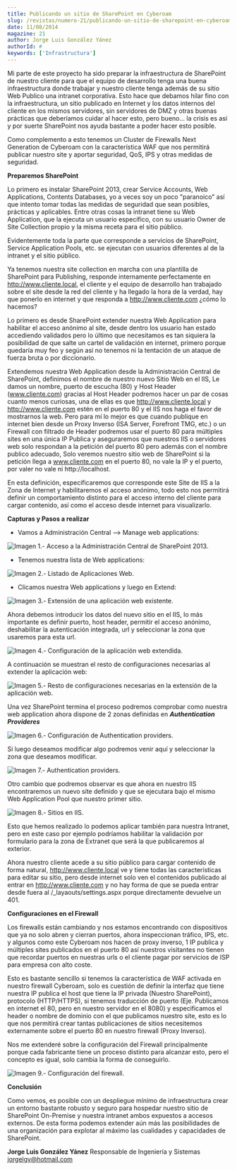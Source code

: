 ```yaml
---
title: Publicando un sitio de SharePoint en Cyberoam
slug: /revistas/numero-21/publicando-un-sitio-de-sharepoint-en-cyberoam
date: 11/08/2014
magazine: 21
author: Jorge Luis González Yánez
authorId: #
keywords: ['Infrastructura']
---
```






​Mi parte de este proyecto ha sido preparar la infraestructura de SharePoint de nuestro cliente para que el equipo de desarrollo tenga una buena infraestructura donde trabajar y nuestro cliente tenga además de su sitio Web Publico una intranet corporativa. Esto hace que debamos hilar fino con la infraestructura, un sitio publicado en Internet y los datos internos del cliente en los mismos servidores, sin servidores de DMZ y otras buenas prácticas que deberíamos cuidar al hacer esto, pero bueno… la crisis es así y por suerte SharePoint nos ayuda bastante a poder hacer esto posible.

Como complemento a esto tenemos un Cluster de Firewalls Next Generation de Cyberoam con la característica WAF que nos permitirá publicar nuestro site y aportar seguridad, QoS, IPS y otras medidas de seguridad.

**Preparemos SharePoint**

Lo primero es instalar SharePoint 2013, crear Service Accounts, Web Applications, Contents Databases, yo a veces soy un poco "paranoico" así que intento tomar todas las medidas de seguridad que sean posibles, prácticas y aplicables. Entre otras cosas la intranet tiene su Web Application, que la ejecuta un usuario específico, con su usuario Owner de Site Collection propio y la misma receta para el sitio público.

Evidentemente toda la parte que corresponde a servicios de SharePoint, Service Application Pools, etc. se ejecutan con usuarios diferentes al de la intranet y el sitio público.

Ya tenemos nuestra site collection en marcha con una plantilla de SharePoint para Publishing, responde internamente perfectamente en http://www.cliente.local, el cliente y el equipo de desarrollo han trabajado sobre el site desde la red del cliente y ha llegado la hora de la verdad, hay que ponerlo en internet y que responda a http://www.cliente.com ¿cómo lo hacemos?

Lo primero es desde SharePoint extender nuestra Web Application para habilitar el acceso anónimo al site, desde dentro los usuario han estado accediendo validados pero lo último que necesitamos es tan siquiera la posibilidad de que salte un cartel de validación en internet, primero porque quedaría muy feo y según así no tenemos ni la tentación de un ataque de fuerza bruta o por diccionario.

Extendemos nuestra Web Application desde la Administración Central de SharePoint, definimos el nombre de nuestro nuevo Sitio Web en el IIS, Le damos un nombre, puerto de escucha (80) y Host Header (www.cliente.com) gracias al Host Header podremos hacer un par de cosas cuanto menos curiosas, una de ellas es que http://www.cliente.local y http://www.cliente.com estén en el puerto 80 y el IIS nos haga el favor de mostrarnos la web. Pero para mí lo mejor es que cuando publique en internet bien desde un Proxy Inverso (ISA Server, Forefront TMG, etc.) o un Firewall con filtrado de Header podremos usar el puerto 80 para múltiples sites en una única IP Publica y aseguraremos que nuestros IIS o servidores web solo respondan a la petición del puerto 80 pero además con el nombre publico adecuado, Solo veremos nuestro sitio web de SharePoint si la petición llega a www.cliente.com en el puerto 80, no vale la IP y el puerto, por valer no vale ni http://localhost.

En esta definición, especificaremos que corresponde este Site de IIS a la Zona de Internet y habilitaremos el acceso anónimo, todo esto nos permitirá definir un comportamiento distinto para el acceso interno del cliente para cargar contenido, así como el acceso desde internet para visualizarlo.

**Capturas y Pasos a realizar**

- Vamos a Administración Central --&gt; Manage web applications:


![Imagen 1.- Acceso a la Administración Central de SharePoint 2013.](../../../images/numero21/publicando-un-sitio-de-sharepoint-en-cyberoam/imagen1.png)

- Tenemos nuestra lista de Web applications:


![Imagen 2.- Listado de Aplicaciones Web.](../../../images/numero21/publicando-un-sitio-de-sharepoint-en-cyberoam/imagen2.png)

- Clicamos nuestra Web applications y luego en Extend:


![Imagen 3.- Extensión de una aplicación web existente.](../../../images/numero21/publicando-un-sitio-de-sharepoint-en-cyberoam/imagen3.png)

Ahora debemos introducir los datos del nuevo sitio en el IIS, lo más importante es definir puerto, host header, permitir el acceso anónimo, deshabilitar la autenticación integrada, url y seleccionar la zona que usaremos para esta url.

![Imagen 4.- Configuración de la aplicación web extendida.](../../../images/numero21/publicando-un-sitio-de-sharepoint-en-cyberoam/imagen4.png)

A continuación se muestran el resto de configuraciones necesarias al extender la aplicación web:

​![Imagen 5.- Resto de configuraciones necesarias en la extensión de la aplicación web.](../../../images/numero21/publicando-un-sitio-de-sharepoint-en-cyberoam/imagen5.png)

Una vez SharePoint termina el proceso podremos comprobar como nuestra web application ahora dispone de 2 zonas definidas en ***Authentication Provideres***

![Imagen 6.- Configuración de Authentication providers.](../../../images/numero21/publicando-un-sitio-de-sharepoint-en-cyberoam/imagen6.png)

Si luego deseamos modificar algo podremos venir aquí y seleccionar la zona que deseamos modificar.

![Imagen 7.- Authentication providers.](../../../images/numero21/publicando-un-sitio-de-sharepoint-en-cyberoam/imagen7.png)

Otro cambio que podremos observar es que ahora en nuestro IIS encontraremos un nuevo site definido y que se ejecutara bajo el mismo Web Application Pool que nuestro primer sitio.

![Imagen 8.- Sitios en IIS.](../../../images/numero21/publicando-un-sitio-de-sharepoint-en-cyberoam/imagen8.png)

Esto que hemos realizado lo podemos aplicar también para nuestra Intranet, pero en este caso por ejemplo podríamos habilitar la validación por formulario para la zona de Extranet que será la que publicaremos al exterior.

Ahora nuestro cliente acede a su sitio público para cargar contenido de forma natural, http://www.cliente.local ve y tiene todas las características para editar su sitio, pero desde internet solo ven el contenidos publicado al entrar en http://www.cliente.com y no hay forma de que se pueda entrar desde fuera al /\_layaouts/settings.aspx porque directamente devuelve un 401.

**Configuraciones en el Firewall**

Los firewalls están cambiando y nos estamos encontrando con dispositivos que ya no solo abren y cierran puertos, ahora inspeccionan tráfico, IPS, etc. y algunos como este Cyberoam nos hacen de proxy inverso, 1 IP publica y múltiples sites publicados en el puerto 80 así nuestros visitantes no tienen que recordar puertos en nuestras urls o el cliente pagar por servicios de ISP para empresa con alto coste.

Esto es bastante sencillo si tenemos la característica de WAF activada en nuestro firewall Cyberoam, solo es cuestión de definir la interfaz que tiene nuestra IP publica el host que tiene la IP privada (Nuestro SharePoint), protocolo (HTTP/HTTPS), si tenemos traducción de puerto (Eje. Publicamos en internet el 80, pero en nuestro servidor en el 8080) y especificamos el header o nombre de dominio con el que publicamos nuestro site, esto es lo que nos permitirá crear tantas publicaciones de sitios necesitemos externamente sobre el puerto 80 en nuestro firewall (Proxy Inverso).

Nos me extenderé sobre la configuración del Firewall principalmente porque cada fabricante tiene un proceso distinto para alcanzar esto, pero el concepto es igual, solo cambia la forma de conseguirlo.

![Imagen 9.- Configuración del firewall.](../../../images/numero21/publicando-un-sitio-de-sharepoint-en-cyberoam/imagen9.png)

**Conclusión**

Como vemos, es posible con un despliegue mínimo de infraestructura crear un entorno bastante robusto y seguro para hospedar nuestro sitio de SharePoint On-Premise y nuestra intranet ambos expuestos a accesos externos. De esta forma podemos extender aún más las posibilidades de una organización para explotar al máximo las cualidades y capacidades de SharePoint.



**Jorge Luis González Yánez**
 Responsable de Ingeniería y Sistemas
 [jorgelgy@hotmail.com](mailto:jorgelgy@hotmail.com)

 
 
